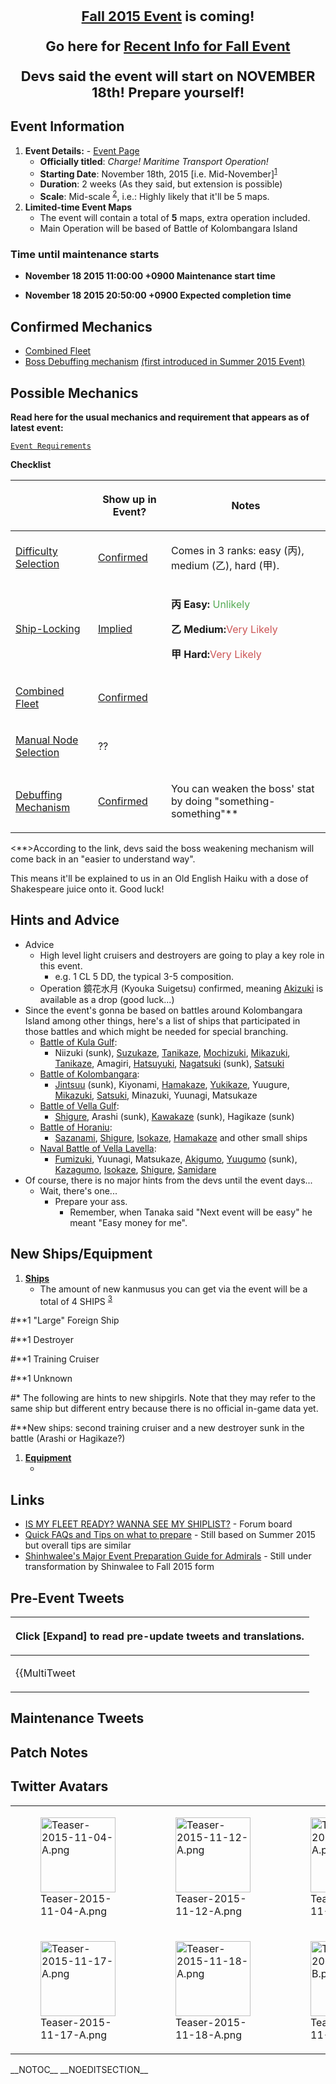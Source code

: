 <div style="font-size:22px; font-weight:bold; text-align:center; margin:20px 0px 10px 0px;">[[Fall 2015 Event]] is coming!</div>

<div style="font-size:22px; font-weight:bold; text-align:center; margin:20px 0px 10px 0px;">Go here for [[Thread:351493|Recent Info for Fall Event]]</div>

<div style="font-size:22px; font-weight:bold; text-align:center; margin:20px 0px 10px 0px;">Devs said the event will start on NOVEMBER 18th! Prepare yourself!</div>

==Event Information==

#'''Event Details:''' - [[Fall 2015 Event|Event Page]]
#* '''Officially titled''': ''Charge! Maritime Transport Operation!''
#* '''Starting Date''': November 18th, 2015 [i.e. Mid-November]<sup>[https://twitter.com/KanColle_STAFF/status/660272304425844737]</sup>
#* '''Duration''': 2 weeks (As they said, but extension is possible)
#* '''Scale''': Mid-scale <sup>[https://twitter.com/KanColle_STAFF/status/660272304425844737]</sup>, i.e.: Highly likely that it'll be 5 maps.
# '''Limited-time Event Maps'''
#* The event will contain a total of '''5''' maps, extra operation included.
#* Main Operation will be based of Battle of Kolombangara Island

===Time until maintenance starts===
* '''November 18 2015 11:00:00 +0900 Maintenance start time'''
{{Timer
|time = November 18 2015 11:00:00 +0900
|style = font-weight:bold; color:#f00; font-size:14px;
|endClass = countdownComplete1
|endText = Maintenance has begun.
}}
* '''November 18 2015 20:50:00 +0900 Expected completion time'''
{{Timer
|time = November 18 2015 20:50:00 +0900
|style = font-weight:bold; color:#f00; font-size:14px;
|endClass = countdownComplete2
|endText = Maintenance has ended.
}}

==Confirmed Mechanics==
* [[Events#Combined_Fleet|Combined Fleet]]
* [[Summer_2015_Event#E-7_Boss_Special_Mechanism|Boss Debuffing mechanism]] [[Summer 2015 Event|(first introduced in Summer 2015 Event)]]

==Possible Mechanics==

'''Read here for the usual mechanics and requirement that appears as of latest event:'''
 [[Events#Usual_Requirements|Event Requirements]]

'''Checklist'''

{| border="0" cellpadding="1" cellspacing="1" class="article-table" style="margin: 0px auto; width: 500px;"
|-
! scope="row"|
! scope="col"|Show up in Event?
! scope="col"|Notes
|-
! scope="row"|[[Event#Difficulty_Selection|Difficulty Selection]]
|[https://twitter.com/KanColle_STAFF/status/663523054463533056 Confirmed]
|Comes in 3 ranks: easy (丙), medium (乙), hard (甲).
|-
! scope="row"|[[Event#Ship_Locking|Ship-Locking]]
|[https://twitter.com/KanColle_STAFF/status/663884408374452224 Implied]
|'''丙 Easy: '''
<span style="color:#5a5;">Unlikely</span>

'''乙 Medium: '''<span style="color:#c55;">Very Likely</span>

'''甲 Hard: '''<span style="color:#c55;">Very Likely</span>
|-
! scope="row"|[[Event#Combined_Fleet|Combined Fleet]]
|[https://twitter.com/KanColle_STAFF/status/661348144018427904 Confirmed]
|
|-
! scope="row"|[[Event#Manual_Node_Selection|Manual Node Selection]]
|??
|
|-
! scope="row"|[[Event#Debuffing_Mechanism|Debuffing Mechanism]]
|[http://kancolle.doorblog.jp/archives/46846752.html Confirmed]
|You can weaken the boss' stat by doing "something-something"**
|}

<**>According to the link, devs said the boss weakening mechanism will come back in an "easier to understand way".

This means it'll be explained to us in an Old English Haiku with a dose of Shakespeare juice onto it. Good luck!

==Hints and Advice==

*Advice
**High level light cruisers and destroyers are going to play a key role in this event.
***e.g. 1 CL 5 DD, the typical 3-5 composition.
**Operation 鏡花水月 (Kyouka Suigetsu) confirmed, meaning [[Akizuki]] is available as a drop (good luck...)
*Since the event's gonna be based on battles around Kolombangara Island among other things, here's a list of ships that participated in those battles and which might be needed for special branching.
**[https://en.wikipedia.org/wiki/Battle_of_Kula_Gulf Battle of Kula Gulf]:
***Niizuki (sunk), [[Suzukaze]], [[Tanikaze]], [[Mochizuki]], [[Mikazuki]], [[Tanikaze]], Amagiri, [[Hatsuyuki]], [[Nagatsuki]] (sunk), [[Satsuki]]
**[https://en.wikipedia.org/wiki/Battle_of_Kolombangara Battle of Kolombangara]:
***[[Jintsuu]] (sunk), Kiyonami, [[Hamakaze]], [[Yukikaze]], Yuugure, [[Mikazuki]], [[Satsuki]], Minazuki, Yuunagi, Matsukaze
**[https://en.wikipedia.org/wiki/Battle_of_Vella_Gulf Battle of Vella Gulf]:
***[[Shigure]], Arashi (sunk), [[Kawakaze]] (sunk), Hagikaze (sunk)
**[https://en.wikipedia.org/wiki/Battle_off_Horaniu Battle of Horaniu]:
***[[Sazanami]], [[Shigure]], [[Isokaze]], [[Hamakaze]] and other small ships
**[https://en.wikipedia.org/wiki/Naval_Battle_of_Vella_Lavella Naval Battle of Vella Lavella]:
***[[Fumizuki]], Yuunagi, Matsukaze, [[Akigumo]], [[Yuugumo]] (sunk), [[Kazagumo]], [[Isokaze]], [[Shigure]], [[Samidare]]
*Of course, there is no major hints from the devs until the event days...
**Wait, there's one...
***Prepare your ass.
****Remember, when Tanaka said "Next event will be easy" he meant "Easy money for me".

==New Ships/Equipment==

# '''[[Ship]]s'''
#* The amount of new kanmusus you can get via the event will be a total of 4 SHIPS <sup>[https://twitter.com/KanColle_STAFF/status/666412798386147332]</sup>

#**1 "Large" Foreign Ship
#**1 Destroyer
#**1 Training Cruiser
#**1 Unknown
#* The following are hints to new shipgirls. Note that they may refer to the same ship but different entry because there is no official in-game data yet.
#**New ships: second training cruiser and a new destroyer sunk in the battle (Arashi or Hagikaze?)
# '''[[Equipment]]'''
#*



==Links==
* [[Board:Fleet's_Prepared-ness|IS MY FLEET READY? WANNA SEE MY SHIPLIST?]] - Forum board
* [[Thread:282953|Quick FAQs and Tips on what to prepare]] - Still based on Summer 2015 but overall tips are similar
* [[User_blog:Shinhwalee/Major_Event_Preparation_Guide_for_Admirals|Shinhwalee's Major Event Preparation Guide for Admirals]] - Still under transformation by Shinwalee to Fall 2015 form

==Pre-Event Tweets==
{| class="mw-collapsible mw-collapsed wikitable"
! Click '''[Expand]''' to read pre-update tweets and translations.
|-
| {{MultiTweet
|MultiTweetID = preEvent1
|color = #ace
|title = Pre-Event

|link01 =https://twitter.com/KanColle_STAFF/status/653731766579007489
|JP01 = 現在「艦これ」秋の秋刀魚祭りを実施中です。同祭り期間は約三週間、次回稼働全サーバ群メンテナンス＆アップデート実施予定の【10/30(金)】迄です。そして来月、「艦これ」秋イベント：期間限定海域を作戦展開予定です。作戦規模は中規模を予定しています。
|EN01 = Currently, the Mackerel Pike festival is ongoing. This festival will last for three weeks, and will end with the next server maintenance and update, which will be on the 30th of October, Friday. Also in the coming month, Kancolle Autumn Event: Limited Time Area will start. It will be a medium 
|TL01 = [[https://www.facebook.com/ChinjufuChan/posts/1041136639240569| Chinjufu-chan]]

|link02 = https://twitter.com/KanColle_STAFF/status/655203461898838016
|JP02 = 来月十一月中旬より、【「艦これ」秋イベント：期間限定海域】を展開予定です。作戦展開規模は中規模となる予定です。秋はそんなに大規模な作戦展開ではありませんが、同作戦への参加を予定されている提督方は、作戦開始前に各自艦隊の戦備及び資源備蓄の充実を図って頂けますと幸いです。
|EN02 = The "KanColle Autumn Event: Limited-time Area" is slated for the middle of next month, November. The event is expected to be medium-scale. Autumn isn't that large of an event, but for those admirals who are planning to participate, it would be good for you to prepare your fleets and resources
|TL02 = [[User:Nanamin|Nanamin]]

|link03 = https://twitter.com/KanColle_STAFF/status/655910486223908864
|JP03 = 現在「艦これ」では、【「艦これ」秋の秋刀魚祭り】を開催中です。秋刀魚祭りの開催期間は、来週【10/30(金) AM11:00】より実施予定の稼働全サーバ群メンテナンス＆アップデート突入時まで。秋の「艦これ」と「艦娘」たちも、引き続きどうぞよろしくお願い致します！
|EN03 = Currently, the Mackerel Pike Festival is ongoing. The festival will last until 30th of October, Friday @1100, which is also the next server maintenance and update. Please continue to enjoy Autumn Kancolle and shipgirls!
|TL03 = [https://www.facebook.com/ChinjufuChan/posts/1043794342308132 ChinjufuChan]

|link04 = https://twitter.com/KanColle_STAFF/status/656993292630884353
|JP04 = 「艦これ」次回の稼働全サーバ群共通メンテナンス＆アップデートは、来週【10/30(金)】に実施予定です。同メンテナンスに伴うアップデートでは、UI(ユーザーインターフェース)のさらなる近代化改修を実施予定です。UIの一部強化ですが、少しだけお楽しみに！
|EN04 = The next server maintenance and update will be on 30th of October, Friday. Alongside this maintenance, we will be updating the UI (User Interface). We hope you will enjoy this update!
|TL04 = [https://www.facebook.com/ChinjufuChan/posts/1045140962173470 ChinjufuChan]

|link05 = https://twitter.com/KanColle_STAFF/status/657357591207481345
|JP05 = 「艦これ」次回の稼働全サーバ群共通メンテナンス＆アップデートは、来週【10/30(金)】に実施予定です。開始時間は【AM 11:00】、完了は同日【17:00】を予定しています。お手数お掛けして恐縮です、ご協力どうぞよろしくお願い致します。
|EN05 = The next server maintenance and update is scheduled for next week on Friday (30th of October). It is planned to start at 11:00 AM and to finish at the same time 5:00 PM (17:00). Sorry to cause any troubles. Looking forward to your cooperation.<br>
('''TL note:''' All times are in JST.)
|TL05 = [[User:Crazy teitoku|Crazy teitoku]]

|link06 = https://twitter.com/KanColle_STAFF/status/660272304425844737
|JP06 = 来月11月に「艦これ」秋イベント：期間限定海域の作戦展開を実施する予定です。同作戦開始日は、当初の予定より少し遅れてすみません、来月中旬【11/18(水)】作戦開始予定です。作戦規模は【中規模】、作戦展開期間は…約二週間を予定しています。
|EN06 = The Fall event will begin on November 18th. It will be a mid-sized event and will last around 2 weeks. [Note: That's all you need to know for the tweet]
|TL06 = [[User:Admiral Mikado|Admiral Mikado]]

|link07 = https://twitter.com/KanColle_STAFF/status/661348144018427904 
|JP07 = 「艦これ」秋イベント：期間限定海域の作戦展開を、全ての準備が整えば今月【11/18(水)】に開始する予定です。秋イベでは、【連合艦隊】編成の出撃が必要な作戦海域も存在し、【複数の新艦娘】も登場致します。作戦規模は【中規模】となる予定です。
|EN07 = Kancolle Autumn Event: Limited Time Area will start on this month on 18th of November, Wednesday. This event requires Combined Fleet and several new shipgirls will be appearing. This operation is a medium scale 
|TL07 = [https://www.facebook.com/ChinjufuChan/posts/1050573084963591 ChinjufuChan]

|link08 = https://twitter.com/KanColle_STAFF/status/663884408374452224
|JP08 = 「艦これ」次回の稼働全サーバ群共通メンテナンス＆アップデートは、【11/18(水)】に実施予定です。同メンテに伴うアップデートでは、【秋イベント：期間限定海域】を実装、同作戦を開始予定です。【乙】及び【甲】作戦で全ての作戦の攻略を目指す提督は、複数の艦隊戦力が必要です。
|EN08 = The next maintenance and update is slated for 18th November (Wednesday). In the same update/maintenance is the Fall event that is to be implemented. Normal and Hard difficulty will be available.
|TL08 = [[User:Crazy teitoku|Crazy teitoku]]

|link09 = https://twitter.com/KanColle_STAFF/status/661706396866490368
|JP09 = 「艦これ」秋イベント：期間限定海域の作戦展開を、全ての準備が整えば今月【11/18(水)】に開始する予定です。作戦規模は夏イベのように大規模ではありませんが、秋イベの主作戦では南方の島への戦闘艦艇を用いた「輸送作戦」、またそれによって生起する海戦などを展開する予定です。
|EN09 = Kancolle Autumn Event will start on the 18th of November this month. This operation is not a large scale operation like Summer Event but this Autumn Event's main operation is using combat ships to the southern islands for a "Transport Operation", and also the naval battle that occurs because of this.<br><br>(TL Note: Possible reference to this Autumn Event: <br> [[wikipedia:Battle_of_Kolombangara|Battle of Kolombangara (wikipedia link)]])
|TL09 = [https://www.facebook.com/ChinjufuChan/posts/1051013174919582 ChinjufuChan]

|link10 = https://twitter.com/KanColle_STAFF/status/662067329895788544
|JP10 = 「艦これ」秋イベント：期間限定海域の作戦展開を、今月開始予定です。同秋イベの主作戦では、南方にある円形の島への戦闘艦艇を用いた「輸送作戦」、またそれによって生起する海戦が展開される予定です。強行輸送作戦とその警戒護衛に適した艦艇の練度向上に努めて頂けますと幸いです。
|EN10 = Kancolle Autumn Event: Limited Time Area will start this month. This event's Main Operation is based on a transport operation using combat ship at a certain circular/round-shaped island in the south and the naval combat that started because of this. Please train your transport fleet force as well as escort ships in order to prepare for this transport operation. 
|TL10 = [https://www.facebook.com/ChinjufuChan/posts/1051432054877694 ChinjufuChan] and [[User:Vcharng|Vcharng]]

|link11 = https://twitter.com/KanColle_STAFF/status/663523054463533056
|JP11 = 現在「艦これ」運営鎮守府では、来週【11/18(水)】予定の作戦開始に向けて、【秋イベント2015：期間限定海域】を開発/実装準備を進めています。全ての提督が【丙】作戦を、そして歴戦の提督方は、より攻略難易度の高い【乙】及び【甲】の作戦難易度を選択することが可能です。
|EN11 = Currently, we are preparing for the operation, Autumn Event 2015: Limited Time Area, which will start next week on 18th of November, Wednesday. Every Admiral will be able to participate in C rank operation, while more experienced Admirals will be able to join B or A-rank operation
|TL11 = [https://www.facebook.com/ChinjufuChan/posts/1053211481366418 ChinjufuChan]

|link12 = https://twitter.com/KanColle_STAFF/status/664247127351033856
|JP12 = 来週【11/18(水)】より開始予定の「艦これ」秋イベント2015：期間限定海域】は、「多号作戦」ではありませんが、輸送作戦が主体となる作戦です。練度の高い【駆逐艦】は、とても重要な戦力です。主作戦の完遂を目指す提督方は、ぜひ駆逐艦の練成もよろしくお願い致します！
|EN12 = For the Autumn Event 2015: Limited Time Area starting on the 18th of November, Wednesday, isn't "Battle of Ormoc Bay" but the main operation will be focused on transport operations. You need highly trained Destroyers as they will become crucial. Admirals who plan to succeed in the operation, please do train your Destroyers!<br><br>(TL note: The reason why devs mentioned Operation Ta-Go (Battle of Ormoc Bay) is that today is its anniversary.)
|TL12 = [https://www.facebook.com/ChinjufuChan/posts/1054120004608899 ChinjufuChan] and [[User:Vcharng|Vcharng]]

|link13 = https://twitter.com/KanColle_STAFF/status/664249406586159104
|JP13 = 「艦これ」次回の稼働全サーバ群共通メンテナンス＆アップデートは、来週【11/18(水)】に実施させて頂く予定です。【11:00】メンテナンス開始、同日【19:00】完了の見込みです。お手間をお掛けして恐縮です、ご協力どうぞよろしくお願い致します！
|EN13 = Kancolle's upcoming server maintenance and update will be on the 18th of November, Wednesday. It will start at 1100 and end in the same day at 1900. Sorry for the inconvenience, but please cooperate!
|TL13 = [https://www.facebook.com/ChinjufuChan/posts/1054120004608899 ChinjufuChan]

|link14 = https://twitter.com/KanColle_STAFF/status/664613040071946241
|JP14 = 「艦これ」秋イベント2015：期間限定海域【突入！海上輸送作戦】の主作戦は、駆逐艦などによる「輸送作戦」が主体です。また、戦艦や航空母艦などの大型艦艇が活躍するシーンも用意されています。作戦開始は来週【11/18(水)】予定。「秋月」などとの邂逅も可能です。お楽しみに！
|EN14 = Fall 2015 Event is called: [Charge! Maritime Transport Operation!], where the focus is use of highly leveled Destroyers as core importance. There will be maps requiring use of heavy caliber ships such as CVs and BBs. Operation is set to start at 18th November (Wednesday). There will be a chance to meet [[Akizuki]] amongst others. Look forward to it! <br><br>
(TL Note: Most likely directs to Combined Fleet Maps for maps requiring the use of heavy caliber ships such as CVs and BBs.)
|TL14 = [[User:Shinhwalee|Shinhwalee]] and [[User:Crazy teitoku|Crazy teitoku]]

|link15 = https://twitter.com/KanColle_STAFF/status/666062693623721984
|JP15 = 現在「艦これ」運営鎮守府では【秋イベント2015：期間限定海域「突入！海上輸送作戦」】の開発/実装準備を、両舷一杯に増速して邁進しています。全ての作戦準備が整えば、明後日【11/18(水) 19:00】作戦開始予定です。提督の皆さん、今秋もどうぞよろしくお願い致します！
|EN15 = Currently, we are full speed ahead in our preparation of Autumn Event 2015: Limited Time Area "Assault! Sea Transport Operation". If everything goes smoothly, the operation will start on the day after tomorrow, 18th of November, Wednesday at 1900. Admirals, please do your best for this Autumn too!
|TL15 = [https://www.facebook.com/ChinjufuChan/posts/1056419177712315 ChinjufuChan]

|link16 = https://twitter.com/KanColle_STAFF/status/666064434536714240
|JP16 = 明後日【11/18(水)】予定の次回「艦これ」稼働全サーバ群共通メンテナンス＆アップデートでは、秋イベの作戦開始と共に【練習巡洋艦】などの複数の新艦娘を実装予定です。練習巡洋艦旗艦の演習はもちろん、随伴艦としての演習参加、複数艦参加での経験値取得量も向上します。
|EN16 = After the maintenance and update on the day after tomorrow (11/18[Wed]), the Autumn Event, Training Cruiser and several other shipgirls will be implemented. When you go on exercises with a Training Cruiser as your flagship, the escort ships will be getting more experience.
|TL16 = [https://www.facebook.com/ChinjufuChan/posts/1056419177712315 ChinjufuChan]

|link17 = https://twitter.com/KanColle_STAFF/status/666066961197985793
|JP17 =  【練習巡洋艦】参加による「演習」における経験値取得量の向上は、練習巡洋艦の練度によって大きく上昇します。高練度の練習巡洋艦旗艦参加による「演習」の経験値取得量ボーナスは、初期及び低練度時を大きく上回ります。また、次回メンテ以降は、随伴艦としての参加でも効果を発揮します。
|EN17 = Training Cruiser participating in Exercises will give a bonus in the experience gained. The Higher leveled the Training Cruiser is, the more bonus experience that you will gain. Also, after the next maintenance, it will take effect even when you're using the training cruiser as a escort ship.
|TL17 = [https://www.facebook.com/ChinjufuChan/posts/1056428371044729 ChinjufuChan]

|link18 = https://twitter.com/KanColle_STAFF/status/666069029828734976
|JP18 = 「艦これ」秋イベント2015：期間限定海域【突入！海上輸送作戦】では、大型艦艇が活躍する機会もありますが、作戦の肝は戦闘艦艇を用いた水雷戦隊などによる「輸送作戦」です。複数の精鋭駆逐艦から成る駆逐隊、そして彼女達を束ねる水雷戦隊旗艦…高戦闘力の軽巡洋艦の準備も大切です。
|EN18 = In Kancolle Autumn Event 2015: Limited Time Area "Assault! Sea Transport Operation", large scale ships will have a chance to be active in it, but, the core of the operation is still requires a well trained torpedo squadron for the "Transport Operation". Several well trained Destroyers... and a well trained Light Cruiser is important.
|TL18 = [https://www.facebook.com/ChinjufuChan/posts/1056428371044729 ChinjufuChan]

|link19 = https://twitter.com/KanColle_STAFF/status/666119709247410176
|JP19 = 本日午後よりDMMさんのプラットフォームに一部障害が発生している模様です。「艦これ」各ゲームサーバ群は健在です。「艦これ」にログインしにくい提督の皆さんは、一度お使いのブラウザのキャッシュ(インターネット一時ファイル)を削除して、再接続をお試し頂けますと幸いです。
|EN19 = Today afternoon there's a partial failure of DMM's Platform. Kancolle game servers are fine. Admirals who are logging, please clear your browser's cache (Internet Temporary Files) and try reconnecting again.
|TL19 = [https://www.facebook.com/ChinjufuChan/posts/1056475871039979 ChinjufuChan]

|link20 = https://twitter.com/KanColle_STAFF/status/666412798386147332
|JP20 = 明日【11/18(水)】実施予定の「艦これ」稼働全サーバ群共通メンテナンス＆アップデートでは、水雷戦隊などによる輸送作戦が主軸となる【秋イベント2015：期間限定海域「突入！海上輸送作戦」】を実装、同作戦を展開予定です。同秋イベでは、最大四隻の【新艦娘】も実装予定です！
|EN20 = After tomorrow's server maintenance and update ends, Autumn Event 2015: Limited Time Area "Assault! Sea Transport Operation", which is a Torpedo Squadron oriented transport operation, will start. Similar to previous Autumn Events, there will be a maximum of four new shipgirls being implemented!
|TL20 = [https://www.facebook.com/ChinjufuChan/posts/1056827417671491 ChinjufuChan]

}}
|}

==Maintenance Tweets==
{{MultiTweet
|MultiTweetID = Mainttweet
|color = #ace
|title = Maintenance Tweets

|link01 = https://twitter.com/KanColle_STAFF/status/666876579922903040
|JP01 = メンテナンス完了時間のお知らせ：現在【20:50】完了予定です。
現在「艦これ」稼働全サーバ群は、メンテナンス＆アップデート作業中です。各サーバ群データベース強化作業と一部実装に現時点で遅延が発生しています。完了予定を【20:50】に変更致します…大変申し訳ありません。
|EN01 = Maintenance End Time Announcement: Ends at 2050
Currently, Kancolle servers are down for maintenance and update. There has been a delay due to strengthening of servers' database. The end time has been delayed to 2050... Sorry for the inconvenience.
|TL01 = [https://www.facebook.com/ChinjufuChan/posts/1057356077618625 ChinjufuChan]

}}

==Patch Notes==


==Twitter Avatars==
{| class="wikitable"
|-
| style="width:120px;" |[[File:Teaser-2015-11-04-A.png|120px]]
| style="width:120px;" |[[File:Teaser-2015-11-12-A.png|120px]]
| style="width:120px;" |[[File:Teaser-2015-11-15-A.png|120px]]
| style="width:120px;" |[[File:Teaser-2015-11-15-B.png|120px]]
|-
| style="width:120px;" |[[File:Teaser-2015-11-17-A.png|120px]]
| style="width:120px;" |[[File:Teaser-2015-11-18-A.png|120px]]
| style="width:120px;" |[[File:Teaser-2015-11-18-B.png|120px]]
| style="width:120px;" |[[File:Teaser-2015-11-18-C.png|120px]]
|}
__NOTOC__ __NOEDITSECTION__